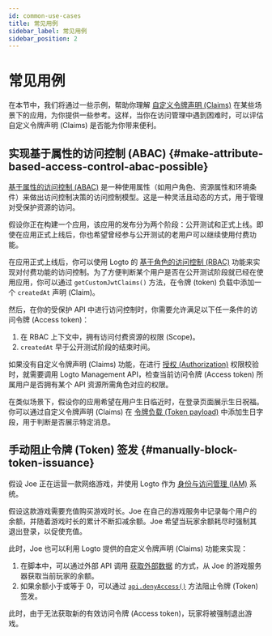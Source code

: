 ```yaml
---
id: common-use-cases
title: 常见用例
sidebar_label: 常见用例
sidebar_position: 2
---
```


# 常见用例

在本节中，我们将通过一些示例，帮助你理解 [自定义令牌声明 (Claims)](/developers/custom-token-claims) 在某些场景下的应用，为你提供一些参考。这样，当你在访问管理中遇到困难时，可以评估自定义令牌声明 (Claims) 是否能为你带来便利。

## 实现基于属性的访问控制 (ABAC) \{#make-attribute-based-access-control-abac-possible}

[基于属性的访问控制 (ABAC)](https://auth.wiki/abac) 是一种使用属性（如用户角色、资源属性和环境条件）来做出访问控制决策的访问控制模型。这是一种灵活且动态的方式，用于管理对受保护资源的访问。

假设你正在构建一个应用，该应用的发布分为两个阶段：公开测试和正式上线。即使在应用正式上线后，你也希望曾经参与公开测试的老用户可以继续使用付费功能。

在应用正式上线后，你可以使用 Logto 的 [基于角色的访问控制 (RBAC)](/authorization/role-based-access-control) 功能来实现对付费功能的访问控制。为了方便判断某个用户是否在公开测试阶段就已经在使用应用，你可以通过 `getCustomJwtClaims()` 方法，在令牌 (token) 负载中添加一个 `createdAt` 声明 (Claim)。

然后，在你的受保护 API 中进行访问控制时，你需要允许满足以下任一条件的访问令牌 (Access token)：

1. 在 RBAC 上下文中，拥有访问付费资源的权限 (Scope)。
2. `createdAt` 早于公开测试阶段的结束时间。

如果没有自定义令牌声明 (Claims) 功能，在进行 [授权 (Authorization)](/authorization) 权限校验时，就需要调用 Logto Management API，检查当前访问令牌 (Access token) 所属用户是否拥有某个 API 资源所需角色对应的权限。

在类似场景下，假设你的应用希望在用户生日临近时，在登录页面展示生日祝福。你可以通过自定义令牌声明 (Claims) 在 [令牌负载 (Token payload)](/user-management/personal-access-token#example-token-exchange) 中添加生日字段，用于判断是否展示特定消息。

## 手动阻止令牌 (Token) 签发 \{#manually-block-token-issuance}

假设 Joe 正在运营一款网络游戏，并使用 Logto 作为 [身份与访问管理 (IAM)](https://auth.wiki/iam) 系统。

假设这款游戏需要充值购买游戏时长。Joe 在自己的游戏服务中记录每个用户的余额，并随着游戏时长的累计不断扣减余额。Joe 希望当玩家余额耗尽时强制其退出登录，以促使充值。

此时，Joe 也可以利用 Logto 提供的自定义令牌声明 (Claims) 功能来实现：

1. 在脚本中，可以通过外部 API 调用 [获取外部数据](/developers/custom-token-claims/create-script/#step-3-fetch-external-data) 的方式，从 Joe 的游戏服务器获取当前玩家的余额。
2. 如果余额小于或等于 0，可以通过 [`api.denyAccess()`](/developers/custom-token-claims/create-script/#api) 方法阻止令牌 (Token) 签发。

此时，由于无法获取新的有效访问令牌 (Access token)，玩家将被强制退出游戏。